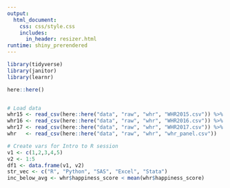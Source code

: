 ```yaml
---
output: 
  html_document:
    css: css/style.css
    includes:
      in_header: resizer.html
runtime: shiny_prerendered
---
```

  
```r
library(tidyverse)
library(janitor)
library(learnr)

here::here()


# Load data
whr15 <- read_csv(here::here("data", "raw", "whr", "WHR2015.csv")) %>% clean_names()
whr16 <- read_csv(here::here("data", "raw", "whr", "WHR2016.csv")) %>% clean_names()
whr17 <- read_csv(here::here("data", "raw", "whr", "WHR2017.csv")) %>% clean_names()
whr   <- read_csv(here::here("data", "raw", "whr", "whr_panel.csv"))

# Create vars for Intro to R session
v1 <- c(1,2,3,4,5)
v2 <- 1:5
df1 <- data.frame(v1, v2)
str_vec <- c("R", "Python", "SAS", "Excel", "Stata")
inc_below_avg <- whr$happiness_score < mean(whr$happiness_score)
```


```r

```

